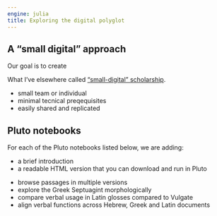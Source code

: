 ```yaml
---
engine: julia
title: Exploring the digital polyglot
---
```



## A "small digital" approach

Our goal is to create  


What I've elsewhere called ["small-digital" scholarship](https://neelsmith.quarto.pub/posts/2024-10-28-small-digital/index.html).

- small team or individual
- minimal tecnical preqequisites
- easily shared and replicated


## Pluto notebooks

:::{.callout-warning title="Work in progress"}
For each of the Pluto notebooks listed below, we are adding:

- a brief introduction
- a readable HTML version that you can download and run in Pluto
:::


- browse passages in multiple versions
- explore the Greek Septuagint morphologically
- compare verbal usage in Latin glosses compared to Vulgate
- align verbal functions across Hebrew, Greek and Latin documents
